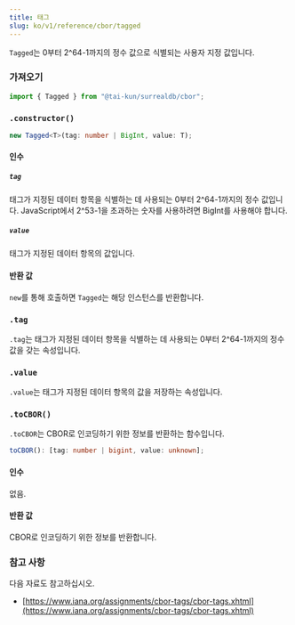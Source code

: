 ```yaml
---
title: 태그
slug: ko/v1/reference/cbor/tagged
---
```



`Tagged`는 0부터 2^64-1까지의 정수 값으로 식별되는 사용자 지정 값입니다.

### 가져오기

```ts
import { Tagged } from "@tai-kun/surrealdb/cbor";
```

### `.constructor()`

```ts
new Tagged<T>(tag: number | BigInt, value: T);
```

#### 인수

##### `tag`

태그가 지정된 데이터 항목을 식별하는 데 사용되는 0부터 2^64-1까지의 정수 값입니다. JavaScript에서 2^53-1을 초과하는 숫자를 사용하려면 BigInt를 사용해야 합니다.

##### `value`

태그가 지정된 데이터 항목의 값입니다.

#### 반환 값

`new`를 통해 호출하면 `Tagged`는 해당 인스턴스를 반환합니다.

### `.tag` <Badge variant="instance" /><Badge variant="property" />

`.tag`는 태그가 지정된 데이터 항목을 식별하는 데 사용되는 0부터 2^64-1까지의 정수 값을 갖는 속성입니다.

### `.value` <Badge variant="instance" /><Badge variant="property" />

`.value`는 태그가 지정된 데이터 항목의 값을 저장하는 속성입니다.

### `.toCBOR()` <Badge variant="instance" /><Badge variant="method" />

`.toCBOR`는 CBOR로 인코딩하기 위한 정보를 반환하는 함수입니다.

```ts
toCBOR(): [tag: number | bigint, value: unknown];
```

#### 인수

없음.

#### 반환 값

CBOR로 인코딩하기 위한 정보를 반환합니다.

### 참고 사항

다음 자료도 참고하십시오.

- [https://www.iana.org/assignments/cbor-tags/cbor-tags.xhtml](https://www.iana.org/assignments/cbor-tags/cbor-tags.xhtml)
